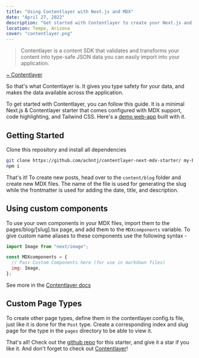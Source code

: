 ```yaml
---
title: "Using Contentlayer with Next.js and MDX"
date: "April 27, 2022"
description: "Get started with Contentlayer to create your Next.js and MDX blog."
location: Tempe, Arizona
cover: "contentlayer.png"
---
```


> Contentlayer is a content SDK that validates and transforms your content into type-safe JSON data you can easily import into your application.

[~ Contentlayer](https://www.contentlayer.dev/)

So that's what Contentlayer is. It gives you type safety for your data, and makes the data available across the application.

To get started with Contentlayer, you can follow this guide. It is a minimal Next.js & Contentlayer starter that comes configured with MDX support, code highlighting, and Tailwind CSS. Here's a [demo web-app](https://contentlayer-starter.vercel.app/) built with it.

## Getting Started

Clone this repository and install all dependencies

```bash
git clone https://github.com/achntj/contentlayer-next-mdx-starter/ my-blog
npm i
```

That's it! To create new posts, head over to the `content/blog` folder and create new MDX files. The name of the file is used for generating the slug while the frontmatter is used for adding the date, title, and description.

## Using custom components

To use your own components in your MDX files, import them to the pages/blog/[slug].tsx page, and add them to the `MDXcomponents` variable. To give custom name aliases to these components use the following syntax -

```js
import Image from "next/image";

const MDXcomponents = {
  // Pass Custom Components here (for use in markdown files)
  img: Image,
};
```

See more in the [Contentlayer docs](https://www.contentlayer.dev/docs/reference/next-contentlayer#usemdxcomponent)

## Custom Page Types

To create other page types, define them in the contentlayer.config.ts file, just like it is done for the `Post` type. Create a corresponding index and slug page for the type in the `pages` directory to be able to view it.

That's all! Check out the [github repo](https://github.com/achntj/contentlayer-next-mdx-starter/) for this starter, and give it a star if you like it. And don't forget to check out [Contentlayer](https://www.contentlayer.dev/)!
